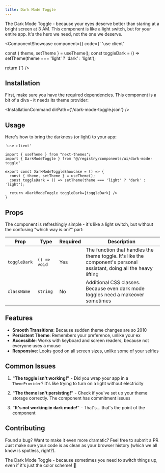 ```yaml
---
title: Dark Mode Toggle
---
```



The Dark Mode Toggle - because your eyes deserve better than staring at a bright screen at 3 AM. This component is like a light switch, but for your entire app. It's the hero we need, not the one we deserve.

<ComponentShowcase component={<DarkModeToggleShowcase />} code={`
'use client'

  const { theme, setTheme } = useTheme();
  const toggleDark = () => setTheme(theme === 'light' ? 'dark' : 'light');

  return <DarkModeToggle toggleDark={toggleDark} />
}`} />

## Installation

First, make sure you have the required dependencies. This component is a bit of a diva - it needs its theme provider:


<InstallationCommand dirPath={'/dark-mode-toggle.json'} />


## Usage

Here's how to bring the darkness (or light) to your app:

```tsx
'use client'

import { useTheme } from "next-themes";
import { DarkModeToggle } from "@/registry/components/ui/dark-mode-toggle"

export const DarkModeToggleShowcase = () => {
  const { theme, setTheme } = useTheme();
  const toggleDark = () => setTheme(theme === 'light' ? 'dark' : 'light');

  return <DarkModeToggle toggleDark={toggleDark} />
}
```

## Props

The component is refreshingly simple - it's like a light switch, but without the confusing "which way is on?" part:

| Prop | Type | Required | Description |
|------|------|----------|-------------|
| `toggleDark` | `() => void` | Yes | The function that handles the theme toggle. It's like the component's personal assistant, doing all the heavy lifting |
| `className` | `string` | No | Additional CSS classes. Because even dark mode toggles need a makeover sometimes |

## Features

- **Smooth Transitions**: Because sudden theme changes are so 2010
- **Persistent Theme**: Remembers your preference, unlike your ex
- **Accessible**: Works with keyboard and screen readers, because not everyone uses a mouse
- **Responsive**: Looks good on all screen sizes, unlike some of your selfies

## Common Issues

1. **"The toggle isn't working!"** - Did you wrap your app in a `ThemeProvider`? It's like trying to turn on a light without electricity

2. **"The theme isn't persisting!"** - Check if you've set up your theme storage correctly. The component has commitment issues

3. **"It's not working in dark mode!"** - That's... that's the point of the component

## Contributing

Found a bug? Want to make it even more dramatic? Feel free to submit a PR. Just make sure your code is as clean as your browser history (which we all know is spotless, right?).

The Dark Mode Toggle - because sometimes you need to switch things up, even if it's just the color scheme! 🌙 
